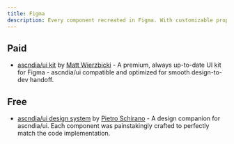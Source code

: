 ```yaml
---
title: Figma
description: Every component recreated in Figma. With customizable props, typography and icons.
---
```


## Paid

- [ascndia/ui kit](http://ascndiadesign.com) by [ Matt Wierzbicki](https://x.com/matsugfx) - A premium, always up-to-date UI kit for Figma - ascndia/ui compatible and optimized for smooth design-to-dev handoff.

## Free

- [ascndia/ui design system](https://www.figma.com/community/file/1203061493325953101) by [Pietro Schirano](https://twitter.com/skirano) - A design companion for ascndia/ui. Each component was painstakingly crafted to perfectly match the code implementation.
